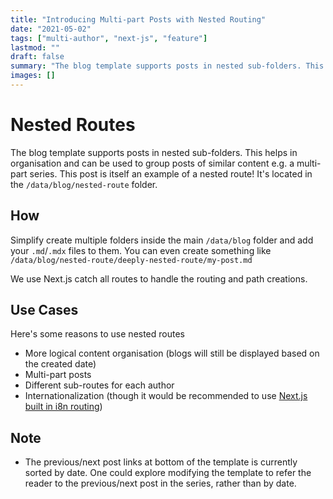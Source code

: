 ```yaml
---
title: "Introducing Multi-part Posts with Nested Routing"
date: "2021-05-02"
tags: ["multi-author", "next-js", "feature"]
lastmod: ""
draft: false
summary: "The blog template supports posts in nested sub-folders. This can be used to group posts of similar content e.g. a multi-part course. This post is itself an example of a nested route!"
images: []
---
```


# Nested Routes

The blog template supports posts in nested sub-folders. This helps in organisation and can be used to group posts of similar content e.g. a multi-part series. This post is itself an example of a nested route! It's located in the `/data/blog/nested-route` folder.

## How

Simplify create multiple folders inside the main `/data/blog` folder and add your `.md`/`.mdx` files to them. You can even create something like `/data/blog/nested-route/deeply-nested-route/my-post.md`

We use Next.js catch all routes to handle the routing and path creations.

## Use Cases

Here's some reasons to use nested routes

- More logical content organisation (blogs will still be displayed based on the created date)
- Multi-part posts
- Different sub-routes for each author
- Internationalization (though it would be recommended to use [Next.js built in i8n routing](https://nextjs.org/docs/advanced-features/i18n-routing))

## Note

- The previous/next post links at bottom of the template is currently sorted by date. One could explore modifying the template to refer the reader to the previous/next post in the series, rather than by date.
